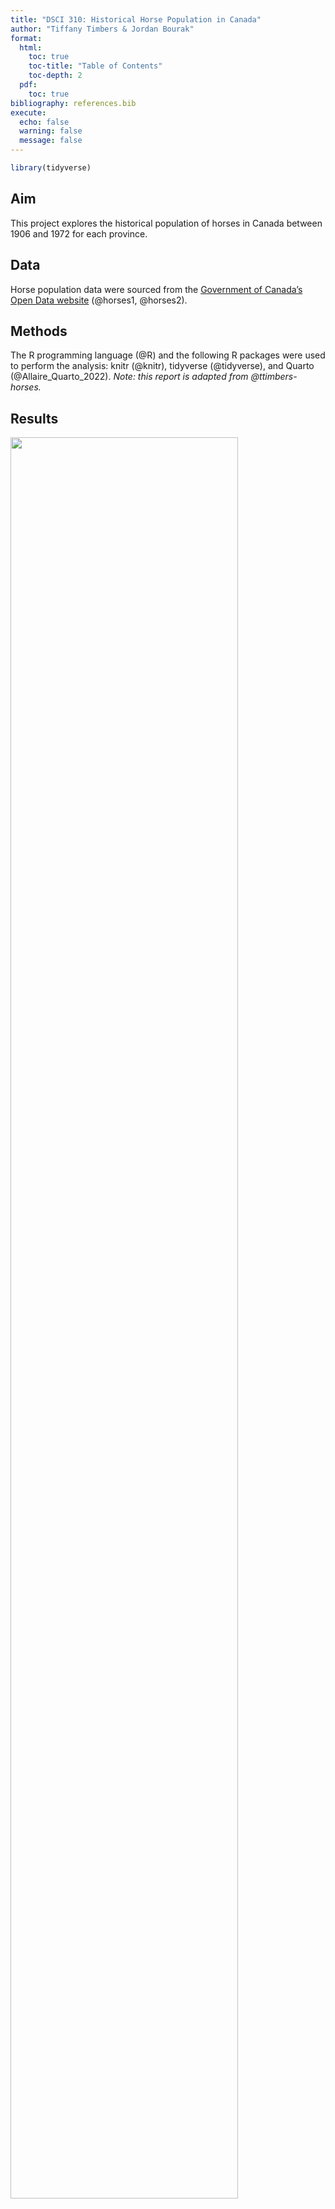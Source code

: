 ```yaml
---
title: "DSCI 310: Historical Horse Population in Canada"
author: "Tiffany Timbers & Jordan Bourak"
format: 
  html:
    toc: true
    toc-title: "Table of Contents"
    toc-depth: 2
  pdf: 
    toc: true
bibliography: references.bib 
execute:
  echo: false  
  warning: false
  message: false
---
```


```r
library(tidyverse)
```

## Aim

This project explores the historical population of horses in Canada 
between 1906 and 1972 for each province.

## Data

Horse population data were sourced from the 
[Government of Canada's Open Data website](http://open.canada.ca/en/open-data) 
(@horses1, @horses2).

## Methods

The R programming language (@R)
and the following R packages were used to perform the analysis: 
knitr (@knitr), tidyverse (@tidyverse), and Quarto (@Allaire_Quarto_2022). 
*Note: this report is adapted from @ttimbers-horses.*

## Results

![](../results/horse_pops_plot.png){#fig-horsepop width=85%}

**@fig-horsepop**: Horse populations for all provinces in Canada from 1906 - 1972.

We can see from **@fig-horsepop** that Ontario, Saskatchewan and Alberta 
have had the highest horse populations in Canada. 
All provinces have had a decline in horse populations since 1940. 
This is likely due to the rebound of the Canadian automotive industry 
after the Great Depression and the Second World War. 
An interesting follow-up visualisation would be car sales per year 
for each Province over the time period visualised above 
to further support this hypothesis.

Suppose we were interested in looking in more closely at the province 
with the highest spread (in terms of standard deviation) of horse populations. 


*Standard deviation of historical (1906-1972) horse populations for each Canadian province*

::: {#tbl-horsesd}
```r
horses_sd_table <- read_csv("../results/horses_sd.csv")
largest_sd <- horses_sd_table$Province[1]
knitr::kable(horses_sd_table, caption = "Standard deviation of historical (1906-1972) horse populations for each Canadian province.")
```
:::

We present the standard deviations in **@tbl-horsesd**.

Note that we define standard deviation (of a sample) as

$$s = \sqrt{\frac{\sum_{i=1}^N (x_i - \overline{x})^2}{N-1} }$$

Additionally, note that in @tbl-horsesd we consider the sample standard deviation of the number of horses during the same time span as @fig-horsepop.


![](../results/horse_pop_plot_largest_sd.png){#fig-largestsd width=65%}

**@fig-largestsd**: Horse populations for **`r largest_sd`**,the province with the largest standard deviation

In **@fig-largestsd**, we zoom in and look at **`r largest_sd`**, which had the largest spread of values in terms of standard deviation.

## References